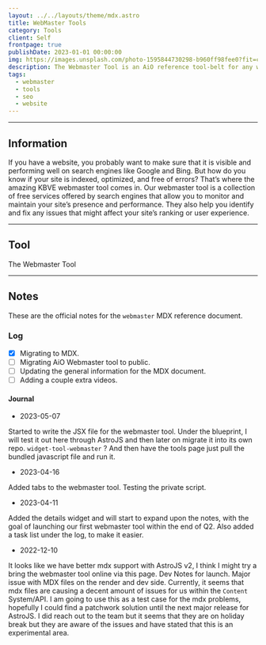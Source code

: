```yaml
---
layout: ../../layouts/theme/mdx.astro
title: WebMaster Tools
category: Tools
client: Self
frontpage: true
publishDate: 2023-01-01 00:00:00
img: https://images.unsplash.com/photo-1595844730298-b960ff98fee0?fit=crop&w=1400&h=700&q=75
description: The Webmaster Tool is an AiO reference tool-belt for any website owner/designer. It will include all the links you need to help bolster your website above the competition!
tags:
  - webmaster
  - tools
  - seo
  - website
---
```



---

## Information

If you have a website, you probably want to make sure that it is visible and performing well on search engines like Google and Bing.
But how do you know if your site is indexed, optimized, and free of errors?
That’s where the amazing KBVE webmaster tool comes in.
Our webmaster tool is a collection of free services offered by search engines that allow you to monitor and maintain your site’s presence and performance.
They also help you identify and fix any issues that might affect your site’s ranking or user experience.

---

## Tool

The Webmaster Tool

---

## Notes

These are the official notes for the `webmaster` MDX reference document.

### Log

- [x] Migrating to MDX.
- [ ] Migrating AiO Webmaster tool to public.
- [ ] Updating the general information for the MDX document.
- [ ] Adding a couple extra videos.

#### Journal

- 2023-05-07

Started to write the JSX file for the webmaster tool.
Under the blueprint, I will test it out here through AstroJS and then later on migrate it into its own repo.
`widget-tool-webmaster` ? And then have the tools page just pull the bundled javascript file and run it. 

- 2023-04-16

Added tabs to the webmaster tool. Testing the private script.

- 2023-04-11

Added the details widget and will start to expand upon the notes, with the goal of launching our first webmaster tool within the end of Q2.
Also added a task list under the log, to make it easier.

- 2022-12-10

It looks like we have better mdx support with AstroJS v2, I think I might try a bring the webmaster tool online via this page.
Dev Notes for launch.
Major issue with MDX files on the render and dev side.
Currently, it seems that mdx files are causing a decent amount of issues for us within the `Content` System/API.
I am going to use this as a test case for the mdx problems, hopefully I could find a patchwork solution until the next major release for AstroJS. 
I did reach out to the team but it seems that they are on holiday break but they are aware of the issues and have stated that this is an experimental area.
